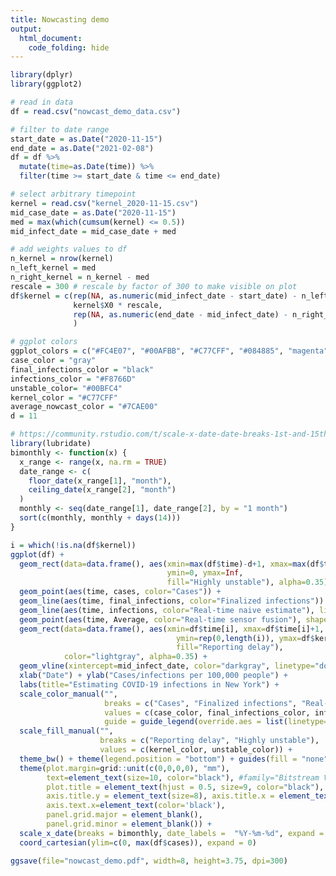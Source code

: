 ```yaml
---
title: Nowcasting demo
output: 
  html_document:
    code_folding: hide
---
```


```r
library(dplyr)
library(ggplot2)

# read in data
df = read.csv("nowcast_demo_data.csv")

# filter to date range
start_date = as.Date("2020-11-15")
end_date = as.Date("2021-02-08")
df = df %>% 
  mutate(time=as.Date(time)) %>%
  filter(time >= start_date & time <= end_date) 

# select arbitrary timepoint
kernel = read.csv("kernel_2020-11-15.csv")
mid_case_date = as.Date("2020-11-15")
med = max(which(cumsum(kernel) <= 0.5))
mid_infect_date = mid_case_date + med

# add weights values to df
n_kernel = nrow(kernel)
n_left_kernel = med
n_right_kernel = n_kernel - med
rescale = 300 # rescale by factor of 300 to make visible on plot
df$kernel = c(rep(NA, as.numeric(mid_infect_date - start_date) - n_left_kernel),
              kernel$X0 * rescale,
              rep(NA, as.numeric(end_date - mid_infect_date) - n_right_kernel + 1)
              ) 
```

```r
# ggplot colors
ggplot_colors = c("#FC4E07", "#00AFBB", "#C77CFF", "#084885", "magenta")
case_color = "gray"
final_infections_color = "black"
infections_color = "#F8766D"
unstable_color= "#00BFC4"
kernel_color = "#C77CFF"
average_nowcast_color = "#7CAE00"
d = 11

# https://community.rstudio.com/t/scale-x-date-date-breaks-1st-and-15th-of-the-month/906/2
library(lubridate)
bimonthly <- function(x) {
  x_range <- range(x, na.rm = TRUE)
  date_range <- c(
    floor_date(x_range[1], "month"),
    ceiling_date(x_range[2], "month")
  )
  monthly <- seq(date_range[1], date_range[2], by = "1 month")
  sort(c(monthly, monthly + days(14)))
}

i = which(!is.na(df$kernel))
ggplot(df) +
  geom_rect(data=data.frame(), aes(xmin=max(df$time)-d+1, xmax=max(df$time), 
                                   ymin=0, ymax=Inf, 
                                   fill="Highly unstable"), alpha=0.35) +
  geom_point(aes(time, cases, color="Cases")) +  
  geom_line(aes(time, final_infections, color="Finalized infections")) + 
  geom_line(aes(time, infections, color="Real-time naive estimate"), linetype=2) + 
  geom_point(aes(time, Average, color="Real-time sensor fusion"), shape=17) + 
  geom_rect(data=data.frame(), aes(xmin=df$time[i], xmax=df$time[i]+1, 
                                     ymin=rep(0,length(i)), ymax=df$kernel[i], 
                                     fill="Reporting delay"), 
            color="lightgray", alpha=0.35) +
  geom_vline(xintercept=mid_infect_date, color="darkgray", linetype="dotted") + 
  xlab("Date") + ylab("Cases/infections per 100,000 people") + 
  labs(title="Estimating COVID-19 infections in New York") + 
  scale_color_manual("", 
                     breaks = c("Cases", "Finalized infections", "Real-time naive estimate", "Real-time sensor fusion"),
                     values = c(case_color, final_infections_color, infections_color, average_nowcast_color),
                     guide = guide_legend(override.aes = list(linetype=c(NA, 1, 2, NA), shape=c(19,NA,NA,17)))) +
  scale_fill_manual("",
                    breaks = c("Reporting delay", "Highly unstable"),
                    values = c(kernel_color, unstable_color)) + 
  theme_bw() + theme(legend.position = "bottom") + guides(fill = "none") +
  theme(plot.margin=grid::unit(c(0,0,0,0), "mm"), 
        text=element_text(size=10, color="black"), #family="Bitstream Vera Sans"), 
        plot.title = element_text(hjust = 0.5, size=9, color="black"),
        axis.title.y = element_text(size=8), axis.title.x = element_text(size=8),
        axis.text.x=element_text(color='black'),
        panel.grid.major = element_blank(), 
        panel.grid.minor = element_blank()) + 
  scale_x_date(breaks = bimonthly, date_labels =  "%Y-%m-%d", expand = c(0, 0)) +
  coord_cartesian(ylim=c(0, max(df$cases)), expand = 0)

ggsave(file="nowcast_demo.pdf", width=8, height=3.75, dpi=300)
```
